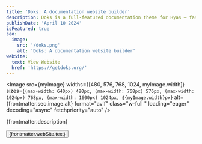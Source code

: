 ```yaml
---
title: 'Doks: A documentation website builder'
description: Doks is a full-featured documentation theme for Hyas — fast, accessible, and easy to use.
publishDate: 'April 10 2024'
isFeatured: true
seo:
  image:
    src: '/doks.png'
    alt: 'Doks: A documentation website builder'
webSite:
  text: View Website
  href: 'https://getdoks.org/'
---
```


<Image
  src={myImage}
  widths={[480, 576, 768, 1024, myImage.width]}
  sizes={`(max-width: 640px) 480px, (max-width: 768px) 576px, (max-width: 1024px) 768px, (max-width: 1600px) 1024px, ${myImage.width}px`}
  alt={frontmatter.seo.image.alt}
  format="avif"
  class="w-full "
  loading="eager"
  decoding="async"
  fetchpriority="auto"
/>

{frontmatter.description}

<div class="flex flex-wrap gap-4 mt-8 not-prose">
   <Button target="_blank" href={frontmatter.webSite.href}>{frontmatter.webSite.text}</Button>
</div>
